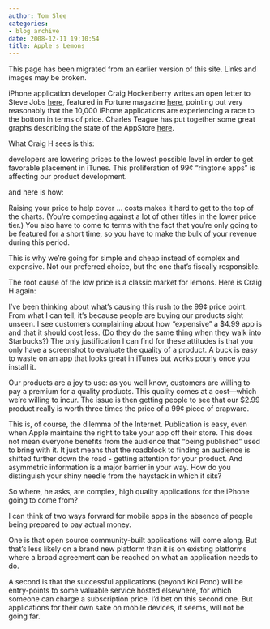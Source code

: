```yaml
---
author: Tom Slee
categories:
- blog archive
date: 2008-12-11 19:10:54
title: Apple's Lemons
---
```


::: {.callout-note}

This page has been migrated from an earlier version of this site. 
Links and images may be broken.

:::



				

iPhone application developer Craig Hockenberry writes an open letter to Steve Jobs [here](http://furbo.org/2008/12/09/ring-tone-apps/), featured in Fortune magazine [here](http://apple20.blogs.fortune.cnn.com/2008/12/10/trouble-in-the-99-cent-app-store/), pointing out very reasonably that the 10,000 iPhone applications are experiencing a race to the bottom in terms of price. Charles Teague has put together some great graphs describing the state of the AppStore [here](http://blog.charlesteague.com/links/2008/11/5-months-and-9000-applications-later.html). 

What Craig H sees is this:

developers are lowering prices to the lowest possible level in order to
get favorable placement in iTunes. This proliferation of 99¢ “ringtone
apps” is affecting our product development.  


and here is how:

Raising your price to help cover ... costs makes it hard to get to
the top of the charts. (You’re competing against a lot of other titles
in the lower price tier.) You also have to come to terms with the fact
that you’re only going to be featured for a short time, so you have to
make the bulk of your revenue during this period.




This is why we’re going for simple and cheap instead of complex and
expensive. Not our preferred choice, but the one that’s fiscally
responsible.

The root cause of the low price is a classic market for lemons. Here is Craig H again:

I’ve been thinking about what’s causing this rush to the 99¢ price
point. From what I can tell, it’s because people are buying our
products sight unseen. I see customers complaining about how
“expensive” a $4.99 app is and that it should cost less. (Do they do
the same thing when they walk into Starbucks?) The only justification I
can find for these attitudes is that you only have a screenshot to
evaluate the quality of a product. A buck is easy to waste on an app
that looks great in iTunes but works poorly once you install it.




Our products are a joy to use: as you well know, customers are
willing to pay a premium for a quality products. This quality comes at
a cost—which we’re willing to incur. The issue is then getting people
to see that our $2.99 product really is worth three times the price of
a 99¢ piece of crapware.

This is, of course, the dilemma of the Internet. Publication is easy, even when Apple maintains the right to take your app off their store. This does not mean everyone benefits from the audience that "being published" used to bring with it. It just means that the roadblock to finding an audience is shifted further down the road - getting attention for your product. And asymmetric information is a major barrier in your way. How do you distinguish your shiny needle from the haystack in which it sits?

So where, he asks, are complex, high quality applications for the iPhone going to come from?

I can think of two ways forward for mobile apps in the absence of people being prepared to pay actual money. 

One is that open source community-built applications will come along. But that's less likely on a brand new platform than it is on existing platforms where a broad agreement can be reached on what an application needs to do. 

A second is that the successful applications (beyond Koi Pond) will be entry-points to some valuable service hosted elsewhere, for which someone can charge a subscription price. I'd bet on this second one. But applications for their own sake on mobile devices, it seems, will not be going far.


		
